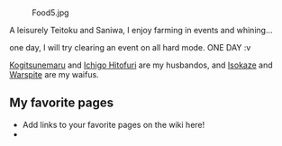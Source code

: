 [[File:Food5.jpg|thumb|1x1px|right]]

A leisurely Teitoku and Saniwa, I enjoy farming in events and whining...

one day, I will try clearing an event on all hard mode. ONE DAY :v 

[[Touken-ranbu.wikia.com/wiki/Kogitsunemaru|Kogitsunemaru]] and [[touken-ranbu.wikia.com/wiki/Ichigo Hitofuri|Ichigo Hitofuri]] are my husbandos, and [[Kancolle.wikia.com/wiki/Isokaze|Isokaze]] and [[Kancolle.wikia.com/wiki/Warspite|Warspite]] are my waifus.

==My favorite pages==

* Add links to your favorite pages on the wiki here!
*
